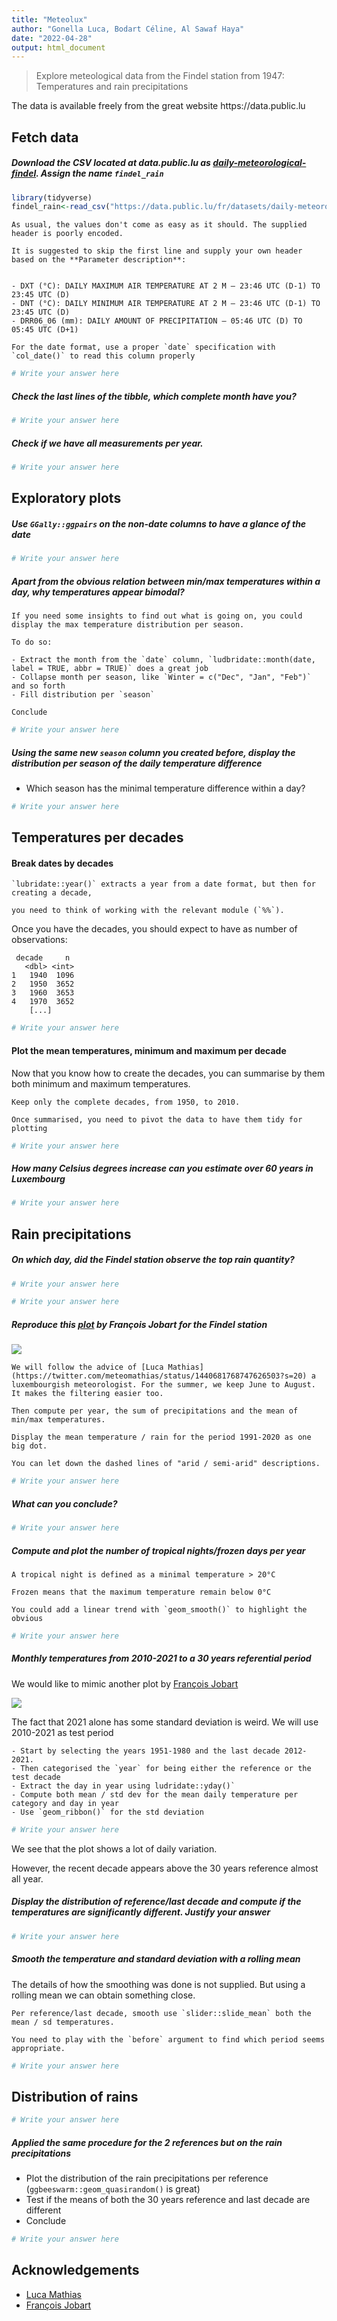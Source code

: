 ```yaml
---
title: "Meteolux"
author: "Gonella Luca, Bodart Céline, Al Sawaf Haya"
date: "2022-04-28"
output: html_document
---
```





> Explore meteological data from the Findel station from 1947: Temperatures and rain precipitations

The data is available freely from the great website https://data.public.lu

## Fetch data


##### Download the CSV located at data.public.lu as [daily-meteorological-findel](https://data.public.lu/fr/datasets/daily-meteorological-parameters-luxembourg-findel-airport-wmo-id-06590/). Assign the name `findel_rain`

```r
library(tidyverse)
findel_rain<-read_csv("https://data.public.lu/fr/datasets/daily-meteorological-parameters-luxembourg-findel-airport-wmo-id-06590/")
```

```block
As usual, the values don't come as easy as it should. The supplied header is poorly encoded.

It is suggested to skip the first line and supply your own header based on the **Parameter description**:


- DXT (°C): DAILY MAXIMUM AIR TEMPERATURE AT 2 M – 23:46 UTC (D-1) TO 23:45 UTC (D)
- DNT (°C): DAILY MINIMUM AIR TEMPERATURE AT 2 M – 23:46 UTC (D-1) TO 23:45 UTC (D)
- DRR06_06 (mm): DAILY AMOUNT OF PRECIPITATION – 05:46 UTC (D) TO 05:45 UTC (D+1)

For the date format, use a proper `date` specification with `col_date()` to read this column properly
```

```r
# Write your answer here
```


##### Check the last lines of the tibble, which complete month have you?

```r
# Write your answer here
```


##### Check if we have all measurements per year.

```r
# Write your answer here
```


## Exploratory plots

##### Use `GGally::ggpairs` on the non-date columns to have a glance of the date

```r
# Write your answer here
```


##### Apart from the obvious relation between min/max temperatures within a day, why temperatures appear bimodal?


```block
If you need some insights to find out what is going on, you could display the max temperature distribution per season.

To do so:

- Extract the month from the `date` column, `ludbridate::month(date, label = TRUE, abbr = TRUE)` does a great job
- Collapse month per season, like `Winter = c("Dec", "Jan", "Feb")` and so forth
- Fill distribution per `season`

Conclude
```



```r
# Write your answer here
```


##### Using the same new `season` column you created before, display the distribution per season of the daily temperature difference 

- Which season has the minimal temperature difference within a day?

```r
# Write your answer here
```



## Temperatures per decades

#### Break dates by decades

```block
`lubridate::year()` extracts a year from a date format, but then for creating a decade,

you need to think of working with the relevant module (`%%`).
```


Once you have the decades, you should expect to have as number of observations:
```
 decade     n
   <dbl> <int>
1   1940  1096
2   1950  3652
3   1960  3653
4   1970  3652
    [...]
```

```r
# Write your answer here
```


#### Plot the mean temperatures, minimum and maximum per decade

Now that you know how to create the decades, you can summarise by them both
 minimum and maximum temperatures.
 
```block
Keep only the complete decades, from 1950, to 2010.

Once summarised, you need to pivot the data to have them tidy for plotting
```

```r
# Write your answer here
```



##### How many Celsius degrees increase can you estimate over 60 years in Luxembourg

```r
# Write your answer here
```



## Rain precipitations

##### On which day, did the Findel station observe the top rain quantity?


```r
# Write your answer here
```

```r
# Write your answer here
```






##### Reproduce this [plot](https://twitter.com/Francois_Jobard/status/1440246462361726980) by François Jobart for the Findel station

![](https://pbs.twimg.com/media/E_zGK4nVUAsL7Du?format=png&name=900x900)


```block
We will follow the advice of [Luca Mathias](https://twitter.com/meteomathias/status/1440681768747626503?s=20) a luxembourgish meteorologist. For the summer, we keep June to August. It makes the filtering easier too.

Then compute per year, the sum of precipitations and the mean of min/max temperatures.

Display the mean temperature / rain for the period 1991-2020 as one big dot.

You can let down the dashed lines of "arid / semi-arid" descriptions.
```

```r
# Write your answer here
```


##### What can you conclude?

```r
# Write your answer here
```



##### Compute and plot the number of tropical nights/frozen days per year 

```block
A tropical night is defined as a minimal temperature > 20°C

Frozen means that the maximum temperature remain below 0°C

You could add a linear trend with `geom_smooth()` to highlight the obvious
```

```r
# Write your answer here
```





##### Monthly temperatures from 2010-2021 to a 30 years referential period

We would like to mimic another plot by [François Jobart](https://twitter.com/Francois_Jobard/status/1479708565849923586?s=20&t=rqxYEY6G36TDe93vnWcnzQ)

![](https://pbs.twimg.com/media/FIj6-k2WUAMy4zL?format=png&name=medium)

The fact that 2021 alone has some standard deviation is weird. We will use 2010-2021 as test period

```block
- Start by selecting the years 1951-1980 and the last decade 2012-2021.
- Then categorised the `year` for being either the reference or the test decade
- Extract the day in year using ludridate::yday()`
- Compute both mean / std dev for the mean daily temperature per category and day in year
- Use `geom_ribbon()` for the std deviation
```

```r
# Write your answer here
```


We see that the plot shows a lot of daily variation.

However, the recent decade appears above the 30 years reference almost all year.

##### Display the distribution of reference/last decade and compute if the temperatures are significantly different. Justify your answer

```r
# Write your answer here
```



##### Smooth the temperature and standard deviation with a rolling mean

The details of how the smoothing was done is not supplied. But using a rolling mean we can obtain something close.

```block
Per reference/last decade, smooth use `slider::slide_mean` both the mean / sd temperatures.

You need to play with the `before` argument to find which period seems appropriate.

```

```r
# Write your answer here
```




## Distribution of rains

```r
# Write your answer here
```


##### Applied the same procedure for the 2 references but on the rain precipitations

- Plot the distribution of the rain precipitations per reference (`ggbeeswarm::geom_quasirandom()` is great)
- Test if the means of both the 30 years reference and last decade are different
- Conclude

```r
# Write your answer here
```



## Acknowledgements

- [Luca Mathias](https://twitter.com/meteomathias)
- [François Jobart](https://twitter.com/Francois_Jobard)

